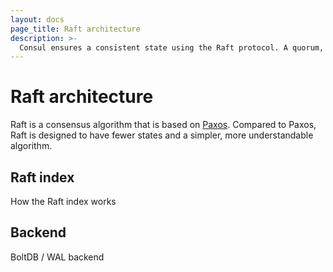 ```yaml
---
layout: docs
page_title: Raft architecture
description: >-
  Consul ensures a consistent state using the Raft protocol. A quorum, or a majority of server agents with one leader, agree to state changes before committing to the state log. Learn about the Raft architecture in Consul and its requirements.
---
```


# Raft architecture

Raft is a consensus algorithm that is based on
[Paxos](https://en.wikipedia.org/wiki/Paxos_%28computer_science%29). Compared
to Paxos, Raft is designed to have fewer states and a simpler, more
understandable algorithm.

## Raft index

How the Raft index works

## Backend

BoltDB / WAL backend